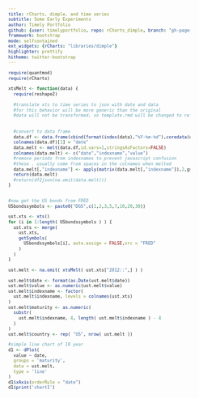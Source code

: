 ```yaml
---
title: rCharts, dimple, and time series
subtitle: Some Early Experiments
author: Timely Portfolio
github: {user: timelyportfolio, repo: rCharts_dimple, branch: "gh-pages"}
framework: bootstrap
mode: selfcontained
ext_widgets: {rCharts: "libraries/dimple"}
highlighter: prettify
hitheme: twitter-bootstrap
---
```



```r
require(quantmod)
require(rCharts)

xtsMelt <- function(data) {
  require(reshape2)
  
  #translate xts to time series to json with date and data
  #for this behavior will be more generic than the original
  #data will not be transformed, so template.rmd will be changed to reflect
  
  
  #convert to data frame
  data.df <- data.frame(cbind(format(index(data),"%Y-%m-%d"),coredata(data)))
  colnames(data.df)[1] = "date"
  data.melt <- melt(data.df,id.vars=1,stringsAsFactors=FALSE)
  colnames(data.melt) <- c("date","indexname","value")
  #remove periods from indexnames to prevent javascript confusion
  #these . usually come from spaces in the colnames when melted
  data.melt[,"indexname"] <- apply(matrix(data.melt[,"indexname"]),2,gsub,pattern="[.]",replacement="")
  return(data.melt)
  #return(df2json(na.omit(data.melt)))
}


#now get the US bonds from FRED
USbondssymbols <- paste0("DGS",c(1,2,3,5,7,10,20,30))

ust.xts <- xts()
for (i in 1:length( USbondssymbols ) ) {
  ust.xts <- merge( 
    ust.xts,
    getSymbols( 
      USbondssymbols[i], auto.assign = FALSE,src = "FRED"
    )
  )
}

ust.melt <- na.omit( xtsMelt( ust.xts["2012::",] ) )

ust.melt$date <- format(as.Date(ust.melt$date))
ust.melt$value <- as.numeric(ust.melt$value)
ust.melt$indexname <- factor(
  ust.melt$indexname, levels = colnames(ust.xts)
)
ust.melt$maturity <- as.numeric(
  substr(
    ust.melt$indexname, 4, length( ust.melt$indexname ) - 4
  )
)
ust.melt$country <- rep( "US", nrow( ust.melt ))

#simple line chart of 10 year
d1 <- dPlot(
  value ~ date,
  groups = 'maturity',
  data = ust.melt,
  type = 'line'
)
d1$xAxis(orderRule = "date")
d1$print('chart1')
```
<style>
body {
  font: 10px sans-serif;
  margin: 0;
}
/*
path.line {
  fill: none;
  stroke: #666;
  stroke-width: 1.5px;
}
*/
.axis {
  shape-rendering: crispEdges;
}

.x.axis line {
  stroke: #000;
}

.x.axis path {
  display: none;
}
</style>

<script>
//get Dates in d3 js format
data.forEach(function(d) {
  d.date = new Date(d.date);
  d.value = +d.value;
});
data.sort(function(a,b){return d3.ascending(a.date,b.date);})

//remove dimple axis
//hoping x is always drawn first
d3.select(".axis").remove()

//from Bostock example http://bl.ocks.org/mbostock/1166403

// Scales and axes. Note the inverted domain for the y-scale: bigger is up!
var xd3 = d3.time.scale().range([myChart.x, myChart.x + myChart.width]),
    yd3 = d3.scale.linear().range([myChart.y+myChart.height,myChart.y]),
    xAxisd3 = d3.svg.axis().scale(xd3).tickSize(4).tickSubdivide(true),
    yAxis = d3.svg.axis().scale(yd3).ticks(4).orient("right");

xd3.domain([data[0].date, data[data.length - 1].date]);
yd3.domain([0, d3.max(data, function(d) { return d.value; })]).nice();

svg.append("svg:g")
  .attr("class", "x axis")
  .attr("transform", "translate(0," + (+myChart.height+myChart.y) + ")")
  .call(xAxisd3);

/* A line generator, for the dark stroke.
var line = d3.svg.line()
    .interpolate("monotone")
    .x(function(d) { return xd3(d.date); })
    .y(function(d) { return yd3(d.value); });

 Add the y-axis.
  svg.append("svg:g")
      .attr("class", "y axis")
      .attr("transform", "translate(" + myChart.x + "," + (myChart.width + myChart.x) + ")")
      .call(yAxis);

 Add the line path.
svg.append("svg:path")
  .attr("class", "line")
  .attr("d", line(data))
  .style("stroke","gray");
*/
</script>



